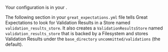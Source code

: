 
Your <TechnicalTag tag="validation_result_store" text="Validation Results Store" /> configuration is in your <TechnicalTag tag="data_context" text="Data Context" />.

The following section in your <TechnicalTag relative="../../../" tag="data_context" text="Data Context" /> ``great_expectations.yml`` file tells Great Expectations to look for Validation Results in a Store named ``validation_results_store``. It also creates a ``ValidationResultsStore`` named ``validation_results_store`` that is backed by a Filesystem and stores Validation Results under the ``base_directory`` ``uncommitted/validations`` (the default).

```python title="Python" name="docs/docusaurus/docs/snippets/aws_cloud_storage_pandas.py existing_validation_results_store"
```

